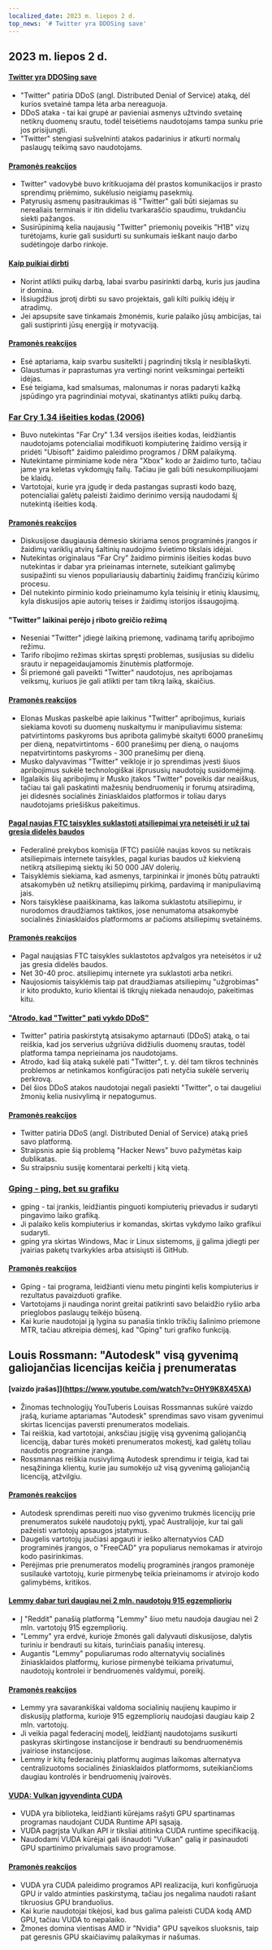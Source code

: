 ```yaml
---
localized_date: 2023 m. liepos 2 d.
top_news: '# Twitter yra DDOSing save'
---
```




## 2023 m. liepos 2 d.

#### [Twitter yra DDOSing save](https://sfba.social/@sysop408/110639435788921057)

- "Twitter" patiria DDoS (angl. Distributed Denial of Service) ataką, dėl kurios svetainė tampa lėta arba nereaguoja.
- DDoS ataka - tai kai grupė ar pavieniai asmenys užtvindo svetainę netikrų duomenų srautu, todėl teisėtiems naudotojams tampa sunku prie jos prisijungti.
- "Twitter" stengiasi sušvelninti atakos padarinius ir atkurti normalų paslaugų teikimą savo naudotojams.

#### [Pramonės reakcijos](http://news.ycombinator.com/item?id=36553236)

- Twitter" vadovybė buvo kritikuojama dėl prastos komunikacijos ir prasto sprendimų priėmimo, sukėlusio neigiamų pasekmių.
- Patyrusių asmenų pasitraukimas iš "Twitter" gali būti siejamas su nerealiais terminais ir itin dideliu tvarkaraščio spaudimu, trukdančiu siekti pažangos.
- Susirūpinimą kelia naujausių "Twitter" priemonių poveikis "H1B" vizų turėtojams, kurie gali susidurti su sunkumais ieškant naujo darbo sudėtingoje darbo rinkoje.

#### [Kaip puikiai dirbti](http://paulgraham.com/greatwork.html)

- Norint atlikti puikų darbą, labai svarbu pasirinkti darbą, kuris jus jaudina ir domina.
- Išsiugdžius įprotį dirbti su savo projektais, gali kilti puikių idėjų ir atradimų.
- Jei apsupsite save tinkamais žmonėmis, kurie palaiko jūsų ambicijas, tai gali sustiprinti jūsų energiją ir motyvaciją.

#### [Pramonės reakcijos](http://news.ycombinator.com/item?id=36550615)

- Esė aptariama, kaip svarbu susitelkti į pagrindinį tikslą ir nesiblaškyti.
- Glaustumas ir paprastumas yra vertingi norint veiksmingai perteikti idėjas.
- Esė teigiama, kad smalsumas, malonumas ir noras padaryti kažką įspūdingo yra pagrindiniai motyvai, skatinantys atlikti puikų darbą.

### [Far Cry 1.34 išeities kodas (2006)](https://archive.org/details/far-cry-1.34-complete)

- Buvo nutekintas "Far Cry" 1.34 versijos išeities kodas, leidžiantis naudotojams potencialiai modifikuoti kompiuterinę žaidimo versiją ir pridėti "Ubisoft" žaidimo paleidimo programos / DRM palaikymą.
- Nutekintame pirminiame kode nėra "Xbox" kodo ar žaidimo turto, tačiau jame yra keletas vykdomųjų failų. Tačiau jie gali būti nesukompiliuojami be klaidų.
- Vartotojai, kurie yra įgudę ir deda pastangas suprasti kodo bazę, potencialiai galėtų paleisti žaidimo derinimo versiją naudodami šį nutekintą išeities kodą.

#### [Pramonės reakcijos](http://news.ycombinator.com/item?id=36547801)

- Diskusijose daugiausia dėmesio skiriama senos programinės įrangos ir žaidimų variklių atvirų šaltinių naudojimo švietimo tikslais idėjai.
- Nutekintas originalaus "Far Cry" žaidimo pirminis išeities kodas buvo nutekintas ir dabar yra prieinamas internete, suteikiant galimybę susipažinti su vienos populiariausių dabartinių žaidimų frančizių kūrimo procesu.
- Dėl nutekinto pirminio kodo prieinamumo kyla teisinių ir etinių klausimų, kyla diskusijos apie autorių teises ir žaidimų istorijos išsaugojimą.

#### "Twitter" laikinai perėjo į riboto greičio režimą

- Neseniai "Twitter" įdiegė laikiną priemonę, vadinamą tarifų apribojimo režimu.
- Tarifo ribojimo režimas skirtas spręsti problemas, susijusias su dideliu srautu ir nepageidaujamomis žinutėmis platformoje.
- Ši priemonė gali paveikti "Twitter" naudotojus, nes apribojamas veiksmų, kuriuos jie gali atlikti per tam tikrą laiką, skaičius.

#### [Pramonės reakcijos](http://news.ycombinator.com/item?id=36552324)

- Elonas Muskas paskelbė apie laikinus "Twitter" apribojimus, kuriais siekiama kovoti su duomenų nuskaitymu ir manipuliavimu sistema: patvirtintoms paskyroms bus apribota galimybė skaityti 6000 pranešimų per dieną, nepatvirtintoms - 600 pranešimų per dieną, o naujoms nepatvirtintoms paskyroms - 300 pranešimų per dieną.
- Musko dalyvavimas "Twitter" veikloje ir jo sprendimas įvesti šiuos apribojimus sukėlė technologiškai išprususių naudotojų susidomėjimą.
- Ilgalaikis šių apribojimų ir Musko įtakos "Twitter" poveikis dar neaiškus, tačiau tai gali paskatinti mažesnių bendruomenių ir forumų atsiradimą, jei didesnės socialinės žiniasklaidos platformos ir toliau darys naudotojams priešiškus pakeitimus.

#### [Pagal naujas FTC taisykles suklastoti atsiliepimai yra neteisėti ir už tai gresia didelės baudos](https://www.washingtonpost.com/technology/2023/06/30/fake-reviews-online-ftc/)

- Federalinė prekybos komisija (FTC) pasiūlė naujas kovos su netikrais atsiliepimais internete taisykles, pagal kurias baudos už kiekvieną netikrą atsiliepimą siektų iki 50 000 JAV dolerių.
- Taisyklėmis siekiama, kad asmenys, tarpininkai ir įmonės būtų patraukti atsakomybėn už netikrų atsiliepimų pirkimą, pardavimą ir manipuliavimą jais.
- Nors taisyklėse paaiškinama, kas laikoma suklastotu atsiliepimu, ir nurodomos draudžiamos taktikos, jose nenumatoma atsakomybė socialinės žiniasklaidos platformoms ar pačioms atsiliepimų svetainėms.

#### [Pramonės reakcijos](http://news.ycombinator.com/item?id=36556228)

- Pagal naująsias FTC taisykles suklastotos apžvalgos yra neteisėtos ir už jas gresia didelės baudos.
- Net 30-40 proc. atsiliepimų internete yra suklastoti arba netikri.
- Naujosiomis taisyklėmis taip pat draudžiamas atsiliepimų "užgrobimas" ir kito produkto, kurio klientai iš tikrųjų niekada nenaudojo, pakeitimas kitu.

#### ["Atrodo, kad "Twitter" pati vykdo DDoS"](https://sfba.social/@sysop408/110639474671754723)

- Twitter" patiria paskirstytą atsisakymo aptarnauti (DDoS) ataką, o tai reiškia, kad jos serverius užgriūva didžiulis duomenų srautas, todėl platforma tampa neprieinama jos naudotojams.
- Atrodo, kad šią ataką sukėlė pati "Twitter", t. y. dėl tam tikros techninės problemos ar netinkamos konfigūracijos pati netyčia sukėlė serverių perkrovą.
- Dėl šios DDoS atakos naudotojai negali pasiekti "Twitter", o tai daugeliui žmonių kelia nusivylimą ir nepatogumus.

#### [Pramonės reakcijos](http://news.ycombinator.com/item?id=36553762)

- Twitter patiria DDoS (angl. Distributed Denial of Service) ataką prieš savo platformą.
- Straipsnis apie šią problemą "Hacker News" buvo pažymėtas kaip dublikatas.
- Su straipsniu susiję komentarai perkelti į kitą vietą.

### [Gping - ping, bet su grafiku](https://github.com/orf/gping)

- gping - tai įrankis, leidžiantis pinguoti kompiuterių prievadus ir sudaryti pingavimo laiko grafiką.
- Ji palaiko kelis kompiuterius ir komandas, skirtas vykdymo laiko grafikui sudaryti.
- gping yra skirtas Windows, Mac ir Linux sistemoms, jį galima įdiegti per įvairias paketų tvarkykles arba atsisiųsti iš GitHub.

#### [Pramonės reakcijos](http://news.ycombinator.com/item?id=36548676)

- Gping - tai programa, leidžianti vienu metu pinginti kelis kompiuterius ir rezultatus pavaizduoti grafike.
- Vartotojams ji naudinga norint greitai patikrinti savo belaidžio ryšio arba prieglobos paslaugų teikėjo būseną.
- Kai kurie naudotojai ją lygina su panašia tinklo trikčių šalinimo priemone MTR, tačiau atkreipia dėmesį, kad "Gping" turi grafiko funkciją.

## Louis Rossmann: "Autodesk" visą gyvenimą galiojančias licencijas keičia į prenumeratas

#### [vaizdo įrašas]](https://www.youtube.com/watch?v=OHY9K8X45XA)

- Žinomas technologijų YouTuberis Louisas Rossmannas sukūrė vaizdo įrašą, kuriame aptariamas "Autodesk" sprendimas savo visam gyvenimui skirtas licencijas paversti prenumeratos modeliais.
- Tai reiškia, kad vartotojai, anksčiau įsigiję visą gyvenimą galiojančią licenciją, dabar turės mokėti prenumeratos mokestį, kad galėtų toliau naudotis programine įranga.
- Rossmannas reiškia nusivylimą Autodesk sprendimu ir teigia, kad tai nesąžininga klientų, kurie jau sumokėjo už visą gyvenimą galiojančią licenciją, atžvilgiu.

#### [Pramonės reakcijos](http://news.ycombinator.com/item?id=36547864)

- Autodesk sprendimas pereiti nuo viso gyvenimo trukmės licencijų prie prenumeratos sukėlė naudotojų pyktį, ypač Australijoje, kur tai gali pažeisti vartotojų apsaugos įstatymus.
- Daugelis vartotojų jaučiasi apgauti ir ieško alternatyvios CAD programinės įrangos, o "FreeCAD" yra populiarus nemokamas ir atvirojo kodo pasirinkimas.
- Perėjimas prie prenumeratos modelių programinės įrangos pramonėje susilaukė vartotojų, kurie pirmenybę teikia prieinamoms ir atvirojo kodo galimybėms, kritikos.

#### [Lemmy dabar turi daugiau nei 2 mln. naudotojų 915 egzempliorių](https://lemmymap.feddit.de)

- Į "Reddit" panašią platformą "Lemmy" šiuo metu naudoja daugiau nei 2 mln. vartotojų 915 egzempliorių.
- "Lemmy" yra erdvė, kurioje žmonės gali dalyvauti diskusijose, dalytis turiniu ir bendrauti su kitais, turinčiais panašių interesų.
- Augantis "Lemmy" populiarumas rodo alternatyvių socialinės žiniasklaidos platformų, kuriose pirmenybė teikiama privatumui, naudotojų kontrolei ir bendruomenės valdymui, poreikį.

#### [Pramonės reakcijos](http://news.ycombinator.com/item?id=36546425)

- Lemmy yra savarankiškai valdoma socialinių naujienų kaupimo ir diskusijų platforma, kurioje 915 egzempliorių naudojasi daugiau kaip 2 mln. vartotojų.
- Ji veikia pagal federacinį modelį, leidžiantį naudotojams susikurti paskyras skirtingose instancijose ir bendrauti su bendruomenėmis įvairiose instancijose.
- Lemmy ir kitų federacinių platformų augimas laikomas alternatyva centralizuotoms socialinės žiniasklaidos platformoms, suteikiančioms daugiau kontrolės ir bendruomenių įvairovės.

#### [VUDA: Vulkan įgyvendinta CUDA](https://github.com/jgbit/vuda)

- VUDA yra biblioteka, leidžianti kūrėjams rašyti GPU spartinamas programas naudojant CUDA Runtime API sąsają.
- VUDA pagrįsta Vulkan API ir tiksliai atitinka CUDA runtime specifikaciją.
- Naudodami VUDA kūrėjai gali išnaudoti "Vulkan" galią ir pasinaudoti GPU spartinimo privalumais savo programose.

#### [Pramonės reakcijos](http://news.ycombinator.com/item?id=36549637)

- VUDA yra CUDA paleidimo programos API realizacija, kuri konfigūruoja GPU ir valdo atminties paskirstymą, tačiau jos negalima naudoti rašant tikruosius GPU branduolius.
- Kai kurie naudotojai tikėjosi, kad bus galima paleisti CUDA kodą AMD GPU, tačiau VUDA to nepalaiko.
- Žmones domina vientisas AMD ir "Nvidia" GPU sąveikos sluoksnis, taip pat geresnis GPU skaičiavimų palaikymas ir našumas.


